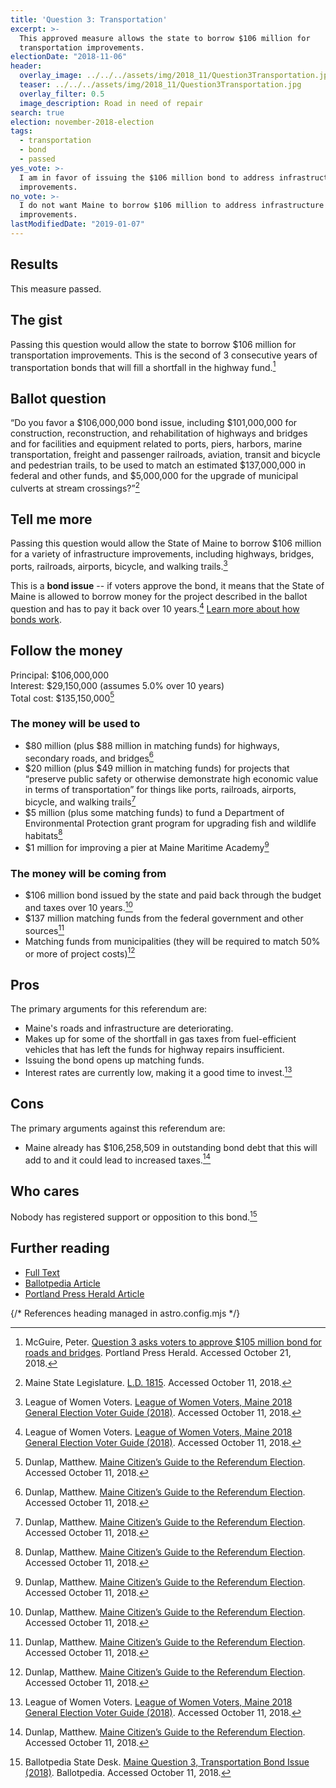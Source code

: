 ```yaml
---
title: 'Question 3: Transportation'
excerpt: >-
  This approved measure allows the state to borrow $106 million for
  transportation improvements.
electionDate: "2018-11-06"
header:
  overlay_image: ../../../assets/img/2018_11/Question3Transportation.jpg
  teaser: ../../../assets/img/2018_11/Question3Transportation.jpg
  overlay_filter: 0.5
  image_description: Road in need of repair
search: true
election: november-2018-election
tags:
  - transportation
  - bond
  - passed
yes_vote: >-
  I am in favor of issuing the $106 million bond to address infrastructure
  improvements.
no_vote: >-
  I do not want Maine to borrow $106 million to address infrastructure
  improvements.
lastModifiedDate: "2019-01-07"
---
```


## Results

This measure passed.

## The gist

Passing this question would allow the state to borrow $106 million for transportation improvements. This is the second of 3 consecutive years of transportation bonds that will fill a shortfall in the highway fund.[^5]

## Ballot question

“Do you favor a $106,000,000 bond issue, including $101,000,000 for construction, reconstruction, and rehabilitation of highways and bridges and for facilities and equipment related to ports, piers, harbors, marine transportation, freight and passenger railroads, aviation, transit and bicycle and pedestrian trails, to be used to match an estimated $137,000,000 in federal and other funds, and $5,000,000 for the upgrade of municipal culverts at stream crossings?”[^2]

<YesNoTable yesContent={frontmatter.yes_vote} noContent={frontmatter.no_vote} />

## Tell me more

Passing this question would allow the State of Maine to borrow $106 million for a variety of infrastructure improvements, including highways, bridges, ports, railroads, airports, bicycle, and walking trails.[^3]

This is a **bond issue** -- if voters approve the bond, it means that the State of Maine is allowed to borrow money for the project described in the ballot question and has to pay it back over 10 years.[^3] [Learn more about how bonds work](/bonds).

## Follow the money

Principal: $106,000,000
<br />Interest: $29,150,000 (assumes 5.0% over 10 years)
<br />Total cost: $135,150,000[^4]

### The money will be used to

- $80 million (plus $88 million in matching funds) for highways, secondary roads, and bridges[^4]
- $20 million (plus $49 million in matching funds) for projects that “preserve public safety or otherwise demonstrate high economic value in terms of transportation” for things like ports, railroads, airports, bicycle, and walking trails[^4]
- $5 million (plus some matching funds) to fund a Department of Environmental Protection grant program for upgrading fish and wildlife habitats[^4]
- $1 million for improving a pier at Maine Maritime Academy[^4]

### The money will be coming from

- $106 million bond issued by the state and paid back through the budget and taxes over 10 years.[^4]
- $137 million matching funds from the federal government and other sources[^4]
- Matching funds from municipalities (they will be required to match 50% or more of project costs)[^4]

## Pros

The primary arguments for this referendum are:

- Maine's roads and infrastructure are deteriorating.
- Makes up for some of the shortfall in gas taxes from fuel-efficient vehicles that has left the funds for highway repairs insufficient.
- Issuing the bond opens up matching funds.
- Interest rates are currently low, making it a good time to invest.[^3]

## Cons

The primary arguments against this referendum are:

- Maine already has $106,258,509 in outstanding bond debt that this will add to and it could lead to increased taxes.[^4]

## Who cares

Nobody has registered support or opposition to this bond.[^1]

## Further reading

- [Full Text](http://www.mainelegislature.org/legis/bills/getPDF.asp?paper=SP0682&item=2&snum=128)
- [Ballotpedia Article](<https://ballotpedia.org/Maine_Question_3,_Transportation_Bond_Issue_(2018)>)
- [Portland Press Herald Article](https://www.pressherald.com/2017/11/05/question-3-asks-voters-to-approve-105-million-bond-for-roads-and-bridges/)

{/* References heading managed in astro.config.mjs */}
[^1]: Ballotpedia State Desk. [Maine Question 3, Transportation Bond Issue (2018)](<https://ballotpedia.org/Maine_Question_3,_Transportation_Bond_Issue_(2018)>). Ballotpedia. Accessed October 11, 2018.
[^2]: Maine State Legislature. [L.D. 1815](http://www.mainelegislature.org/legis/bills/getPDF.asp?paper=SP0682&item=2&snum=128). Accessed October 11, 2018.
[^3]: League of Women Voters. [League of Women Voters, Maine 2018 General Election Voter Guide (2018)](http://www.lwvme.org/files/VG_2018_Statewide.pdf). Accessed October 11, 2018.
[^4]: Dunlap, Matthew. [Maine Citizen’s Guide to the Referendum Election](https://www.maine.gov/sos/cec/elec/upcoming/pdf/citizensguide.pdf). Accessed October 11, 2018.
[^5]: McGuire, Peter. [Question 3 asks voters to approve $105 million bond for roads and bridges](https://www.pressherald.com/2017/11/05/question-3-asks-voters-to-approve-105-million-bond-for-roads-and-bridges/). Portland Press Herald. Accessed October 21, 2018.
